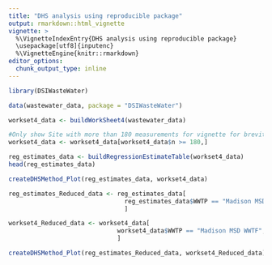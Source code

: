 ```yaml
---
title: "DHS analysis using reproducible package"
output: rmarkdown::html_vignette
vignette: >
  %\VignetteIndexEntry{DHS analysis using reproducible package}
  \usepackage[utf8]{inputenc}
  %\VignetteEngine{knitr::rmarkdown}
editor_options: 
  chunk_output_type: inline
---
```


```r
library(DSIWasteWater)
```


```r
data(wastewater_data, package = "DSIWasteWater")

workset4_data <- buildWorkSheet4(wastewater_data)

#Only show Site with more than 180 measurements for vignette for brevity
workset4_data <- workset4_data[workset4_data$n >= 180,]
```


```r
reg_estimates_data <- buildRegressionEstimateTable(workset4_data)
head(reg_estimates_data)
```


```r
createDHSMethod_Plot(reg_estimates_data, workset4_data)
```

```r
reg_estimates_Reduced_data <- reg_estimates_data[
                                reg_estimates_data$WWTP == "Madison MSD WWTF",
                                ]

workset4_Reduced_data <- workset4_data[
                              workset4_data$WWTP == "Madison MSD WWTF",
                              ]

createDHSMethod_Plot(reg_estimates_Reduced_data, workset4_Reduced_data)
```